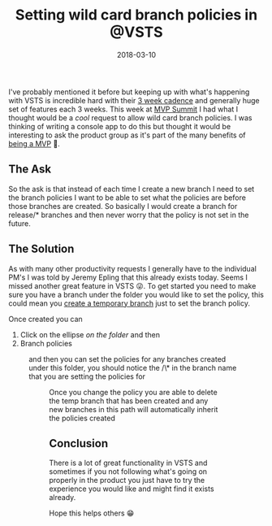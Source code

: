 ﻿---
title: 'Setting wild card branch policies in @VSTS'
date: 2018-03-10
tags: ['VSTS / TFS', 'Source Control. Git']
draft: false
summary: 'I''ve probably mentioned it before but keeping up with what''s happening with VSTS is incredible hard with their 3 week cadence and generally huge set of features each 3 weeks. This week at MVP Summit I had what I thought would be a cool request to allow wild card branch policies. I was thinking of writing a console app to do this but thought it would be interesting to ask the product group as it''s part of the many benefits of being a MVP .'
---


I've probably mentioned it before but keeping up with what's happening with VSTS is incredible hard with their [3 week cadence](https://www.visualstudio.com/learn/moving-cloud-cadence/) and generally huge set of features each 3 weeks. This week at [MVP Summit](https://mvp.microsoft.com/summit) I had what I thought would be a *cool* request to allow wild card branch policies. I was thinking of writing a console app to do this but thought it would be interesting to ask the product group as it's part of the many benefits of [being a MVP](https://mvp.microsoft.com/en-us/overview) 🙂.

## The Ask

So the ask is that instead of each time I create a new branch I need to set the branch policies I want to be able to set what the policies are before those branches are created. So basically I would create a branch for release/\* branches and then never worry that the policy is not set in the future.

## The Solution

As with many other productivity requests I generally have to the individual PM's I was told by Jeremy Epling that this already exists today. Seems I missed another great feature in VSTS 😜. To get started you need to make sure you have a branch under the folder you would like to set the policy, this could mean you [create a temporary branch](/blog/2018-03-10/creating-a-new-branch-in-vsts) just to set the branch policy. 

Once created you can 

1. Click on the ellipse *on the folder* and then
2. Branch policies

<Figure key="/images/7d855ff18dce420fa9bdc7deeceb4f09.png" src="/images/7d855ff18dce420fa9bdc7deeceb4f09.png" alt="Accessing branch policies for a folder in VSTS" width="0" height="0" caption="Accessing branch policies for a folder in VSTS" />


and then you can set the policies for any branches created under this folder, you should notice the /\\* in the branch name that you are setting the policies for

<Figure key="/images/f48210e2a1074d1f96d3d83f3501445e.png" src="/images/f48210e2a1074d1f96d3d83f3501445e.png" alt="Setting wildcard branch policies in VSTS" width="0" height="0" caption="Setting wildcard branch policies for release/\\* branches" />

Once you change the policy you are able to delete the temp branch that has been created and any new branches in this path will automatically inherit the policies created

## Conclusion

There is a lot of great functionality in VSTS and sometimes if you not following what's going on properly in the product you just have to try the experience you would like and might find it exists already.

Hope this helps others 😁

